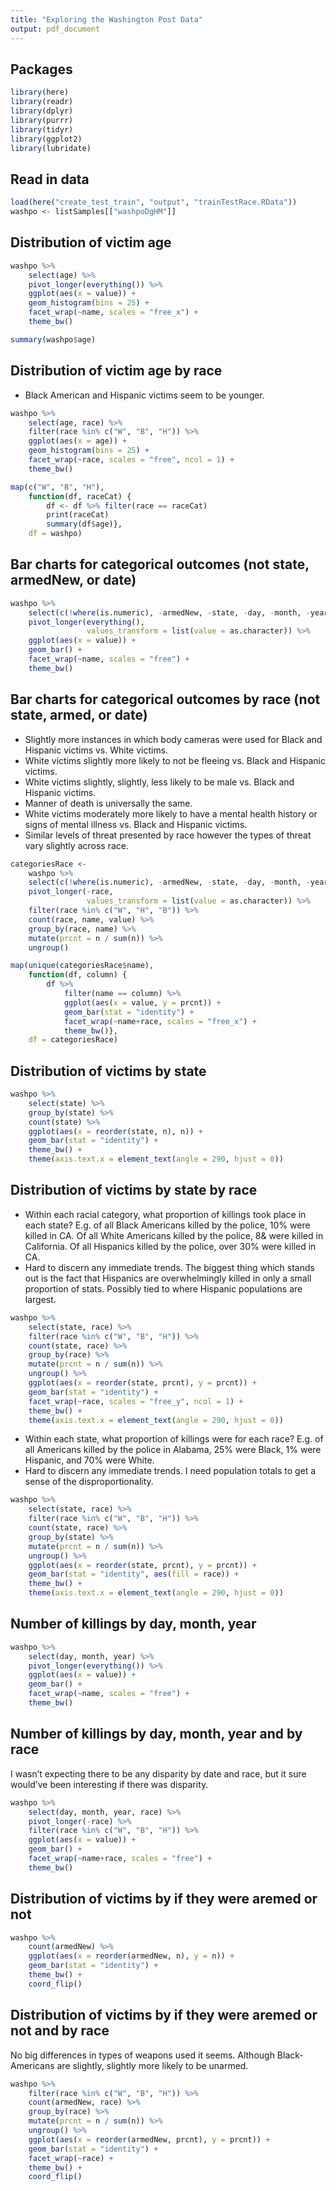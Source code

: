 ```yaml
---
title: "Exploring the Washington Post Data"
output: pdf_document
---
```


## Packages

```r
library(here)
library(readr)
library(dplyr)
library(purrr)
library(tidyr)
library(ggplot2)
library(lubridate)
```

## Read in data

```r
load(here("create_test_train", "output", "trainTestRace.RData"))
washpo <- listSamples[["washpoDgHM"]]
```

## Distribution of victim age

```r
washpo %>%
    select(age) %>%
    pivot_longer(everything()) %>%
    ggplot(aes(x = value)) +
    geom_histogram(bins = 25) +
    facet_wrap(~name, scales = "free_x") +
    theme_bw()

summary(washpo$age)
```

## Distribution of victim age by race

* Black American and Hispanic victims seem to be younger.

```r
washpo %>%
    select(age, race) %>%
    filter(race %in% c("W", "B", "H")) %>%
    ggplot(aes(x = age)) +
    geom_histogram(bins = 25) +
    facet_wrap(~race, scales = "free", ncol = 1) +
    theme_bw()

map(c("W", "B", "H"),
    function(df, raceCat) {
        df <- df %>% filter(race == raceCat)
        print(raceCat)
        summary(df$age)},
    df = washpo)
```

## Bar charts for categorical outcomes (not state, armedNew, or date)

```r
washpo %>%
    select(c(!where(is.numeric), -armedNew, -state, -day, -month, -year)) %>%
    pivot_longer(everything(),
                 values_transform = list(value = as.character)) %>%
    ggplot(aes(x = value)) +
    geom_bar() +
    facet_wrap(~name, scales = "free") +
    theme_bw()
```

## Bar charts for categorical outcomes by race (not state, armed, or date)

* Slightly more instances in which body cameras were used for Black and Hispanic victims vs. White victims.
* White victims slightly more likely to not be fleeing vs. Black and Hispanic victims.
* White victims slightly, slightly, less likely to be male vs. Black and Hispanic victims.
* Manner of death is universally the same.
* White victims moderately more likely to have a mental health history or signs of mental illness vs. Black and Hispanic victims.
* Similar levels of threat presented by race however the types of threat vary slightly across race.

```r
categoriesRace <- 
    washpo %>%
    select(c(!where(is.numeric), -armedNew, -state, -day, -month, -year)) %>%
    pivot_longer(-race,
                 values_transform = list(value = as.character)) %>%
    filter(race %in% c("W", "H", "B")) %>%
    count(race, name, value) %>%
    group_by(race, name) %>%
    mutate(prcnt = n / sum(n)) %>%
    ungroup()

map(unique(categoriesRace$name),
    function(df, column) {
        df %>%
            filter(name == column) %>%
            ggplot(aes(x = value, y = prcnt)) +
            geom_bar(stat = "identity") +
            facet_wrap(~name+race, scales = "free_x") +
            theme_bw()},
    df = categoriesRace)
```

## Distribution of victims by state

```r
washpo %>%
    select(state) %>%
    group_by(state) %>%
    count(state) %>%
    ggplot(aes(x = reorder(state, n), n)) +
    geom_bar(stat = "identity") +
    theme_bw() +
    theme(axis.text.x = element_text(angle = 290, hjust = 0))
```

## Distribution of victims by state by race

* Within each racial category, what proportion of killings took place in each state? E.g. of all Black Americans killed by the police, 10% were killed in CA. Of all White Americans killed by the police, 8& were killed in California. Of all Hispanics killed by the police, over 30% were killed in CA.
* Hard to discern any immediate trends. The biggest thing which stands out is the fact that Hispanics are overwhelmingly killed in only a small proportion of stats. Possibly tied to where Hispanic populations are largest.

```r
washpo %>%
    select(state, race) %>%
    filter(race %in% c("W", "B", "H")) %>%
    count(state, race) %>%
    group_by(race) %>%
    mutate(prcnt = n / sum(n)) %>%
    ungroup() %>%
    ggplot(aes(x = reorder(state, prcnt), y = prcnt)) +
    geom_bar(stat = "identity") +
    facet_wrap(~race, scales = "free_y", ncol = 1) +
    theme_bw() +
    theme(axis.text.x = element_text(angle = 290, hjust = 0))
```

* Within each state, what proportion of killings were for each race? E.g. of all Americans killed by the police in Alabama, 25% were Black, 1% were Hispanic, and 70% were White.
* Hard to discern any immediate trends. I need population totals to get a sense of the disproportionality.

```r
washpo %>%
    select(state, race) %>%
    filter(race %in% c("W", "B", "H")) %>%
    count(state, race) %>%
    group_by(state) %>%
    mutate(prcnt = n / sum(n)) %>%
    ungroup() %>%
    ggplot(aes(x = reorder(state, prcnt), y = prcnt)) +
    geom_bar(stat = "identity", aes(fill = race)) +
    theme_bw() +
    theme(axis.text.x = element_text(angle = 290, hjust = 0))
```

## Number of killings by day, month, year

```r
washpo %>%
    select(day, month, year) %>%
    pivot_longer(everything()) %>%
    ggplot(aes(x = value)) +
    geom_bar() +
    facet_wrap(~name, scales = "free") +
    theme_bw()
```

## Number of killings by day, month, year and by race

I wasn't expecting there to be any disparity by date and race, but it sure would've been interesting if there was disparity.

```r
washpo %>%
    select(day, month, year, race) %>%
    pivot_longer(-race) %>%
    filter(race %in% c("W", "B", "H")) %>%
    ggplot(aes(x = value)) +
    geom_bar() +
    facet_wrap(~name+race, scales = "free") +
    theme_bw()
```

## Distribution of victims by if they were aremed or not

```r
washpo %>%
    count(armedNew) %>%
    ggplot(aes(x = reorder(armedNew, n), y = n)) +
    geom_bar(stat = "identity") +
    theme_bw() +
    coord_flip()
```

## Distribution of victims by if they were aremed or not and by race

No big differences in types of weapons used it seems. Although Black-Americans are slightly, slightly more likely to be unarmed.

```r
washpo %>%
    filter(race %in% c("W", "B", "H")) %>%
    count(armedNew, race) %>%
    group_by(race) %>%
    mutate(prcnt = n / sum(n)) %>%
    ungroup() %>%
    ggplot(aes(x = reorder(armedNew, prcnt), y = prcnt)) +
    geom_bar(stat = "identity") +
    facet_wrap(~race) +
    theme_bw() +
    coord_flip()
```
